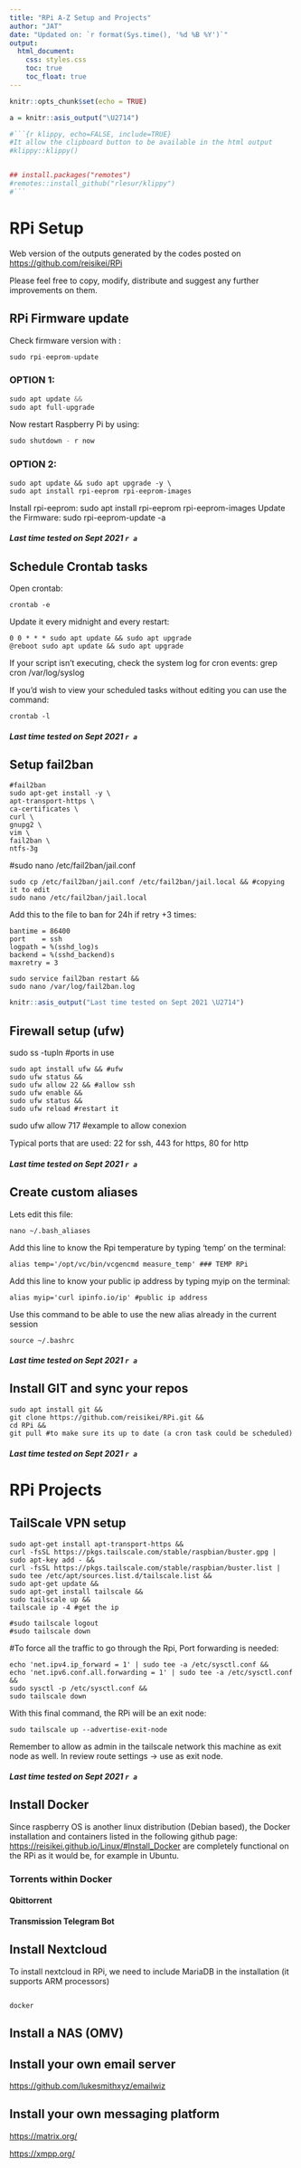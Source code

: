 ```yaml
---
title: "RPi A-Z Setup and Projects"
author: "JAT"
date: "Updated on: `r format(Sys.time(), '%d %B %Y')`"
output:
  html_document:
    css: styles.css
    toc: true
    toc_float: true
---
```



```r
knitr::opts_chunk$set(echo = TRUE)
```

```r
a = knitr::asis_output("\U2714")
```


```r

#```{r klippy, echo=FALSE, include=TRUE}
#It allow the clipboard button to be available in the html output
#klippy::klippy()


## install.packages("remotes")
#remotes::install_github("rlesur/klippy")
#```

```



# RPi Setup

Web version of the outputs generated by the codes posted on <https://github.com/reisikei/RPi>

Please feel free to copy, modify, distribute and suggest any further improvements on them.

## RPi Firmware update

Check firmware version with :

  ```javascript
  sudo rpi-eeprom-update
   ```
   
### OPTION 1:

 ```javascript
sudo apt update &&
sudo apt full-upgrade
```

Now restart Raspberry Pi by using:

 ```javascript 
sudo shutdown - r now
 ```
 
### OPTION 2:
``` 
sudo apt update && sudo apt upgrade -y \
sudo apt install rpi-eeprom rpi-eeprom-images
```    
Install rpi-eeprom:  sudo apt install rpi-eeprom rpi-eeprom-images
Update the Firmware: sudo rpi-eeprom-update -a

##### Last time tested on Sept 2021 `r a`


## Schedule Crontab tasks

Open crontab:

```
crontab -e
```

Update it every midnight and every restart:

```
0 0 * * * sudo apt update && sudo apt upgrade
@reboot sudo apt update && sudo apt upgrade
```

If your script isn't executing, check the system log for cron events:
grep cron /var/log/syslog

If you'd wish to view your scheduled tasks without editing you can use the command:

```
crontab -l 
```

##### Last time tested on Sept 2021 `r a`


## Setup fail2ban
 
 ```
 #fail2ban
sudo apt-get install -y \
apt-transport-https \
ca-certificates \
curl \
gnupg2 \
vim \
fail2ban \
ntfs-3g
```

#sudo nano /etc/fail2ban/jail.conf
```
sudo cp /etc/fail2ban/jail.conf /etc/fail2ban/jail.local && #copying it to edit
sudo nano /etc/fail2ban/jail.local
```

Add this to the file to ban for 24h if retry +3 times:

```
bantime = 86400
port    = ssh
logpath = %(sshd_log)s
backend = %(sshd_backend)s
maxretry = 3
```

```
sudo service fail2ban restart &&
sudo nano /var/log/fail2ban.log
 ```
 
 ```r
knitr::asis_output("Last time tested on Sept 2021 \U2714")
```
 
 
 
 
## Firewall setup (ufw)
 
sudo ss -tupln #ports in use

```
sudo apt install ufw && #ufw
sudo ufw status &&
sudo ufw allow 22 && #allow ssh
sudo ufw enable &&
sudo ufw status &&
sudo ufw reload #restart it
```

sudo ufw allow 717 #example to allow conexion

Typical ports that are used: 22 for ssh, 443 for https, 80 for http

##### Last time tested on Sept 2021 `r a`

## Create custom aliases 
 
Lets edit this file:

```
nano ~/.bash_aliases
```

Add this line to know the Rpi temperature by typing 'temp' on the terminal:
```
alias temp='/opt/vc/bin/vcgencmd measure_temp' ### TEMP RPi
```

Add this line to know your public ip address by typing myip on the terminal:
```
alias myip='curl ipinfo.io/ip' #public ip address
```
Use this command to be able to use the new alias already in the current session
```
source ~/.bashrc
```

##### Last time tested on Sept 2021 `r a`

## Install GIT and sync your repos
 
 ```
 sudo apt install git &&
 git clone https://github.com/reisikei/RPi.git &&
 cd RPi &&
 git pull #to make sure its up to date (a cron task could be scheduled)
```

##### Last time tested on Sept 2021 `r a`




# RPi Projects

## TailScale VPN setup

```
sudo apt-get install apt-transport-https &&
curl -fsSL https://pkgs.tailscale.com/stable/raspbian/buster.gpg | sudo apt-key add - &&
curl -fsSL https://pkgs.tailscale.com/stable/raspbian/buster.list | sudo tee /etc/apt/sources.list.d/tailscale.list &&
sudo apt-get update &&
sudo apt-get install tailscale &&
sudo tailscale up &&
tailscale ip -4 #get the ip 

#sudo tailscale logout
#sudo tailscale down
 ```
 
#To force all the traffic to go through the Rpi, Port forwarding is needed:

```
echo 'net.ipv4.ip_forward = 1' | sudo tee -a /etc/sysctl.conf &&
echo 'net.ipv6.conf.all.forwarding = 1' | sudo tee -a /etc/sysctl.conf &&
sudo sysctl -p /etc/sysctl.conf &&
sudo tailscale down
```

With this final command, the RPi will be an exit node:

```
sudo tailscale up --advertise-exit-node
```

Remember to allow as admin in the tailscale network this machine as exit node as well. In review route settings -> use as exit node.

##### Last time tested on Sept 2021 `r a`

## Install Docker

Since raspberry OS is another linux distribution (Debian based), the Docker installation and containers listed in the following github page:
<https://reisikei.github.io/Linux/#Install_Docker> are completely functional on the RPi as it would be, for example in Ubuntu.

### Torrents within Docker

#### Qbittorrent

#### Transmission Telegram Bot

## Install Nextcloud

To install nextcloud in RPi, we need to include MariaDB in the installation (it supports ARM processors)

```

docker

```

## Install a NAS (OMV)

## Install your own email server

<https://github.com/lukesmithxyz/emailwiz>

## Install your own messaging platform

<https://matrix.org/>

<https://xmpp.org/>